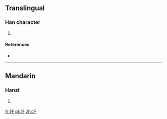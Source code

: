 ==Translingual==

===Han character===
{{Han char|rn=32|rad=土|as=03|sn=6|four=|canj=土竹十 (GHJ)}}

# {{defn|Han|sort=土03}}

====References====
* {{Han ref|kx=0224.130|dkj=04892|hdz=10419.070|uh=5732|ud=22322}}

----

==Mandarin==

===Hanzi===
{{cmn-hanzi|pin=[[qiān]] ([[qian1]])|wg=ch'ien<sup>1</sup>}}

# {{defn|lang=cmn|sort=土03}}

[[fr:圲]]
[[pl:圲]]
[[zh:圲]]